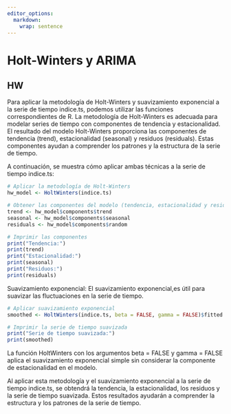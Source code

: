 ```yaml
---
editor_options: 
  markdown: 
    wrap: sentence
---
```



# Holt-Winters y ARIMA

## HW

Para aplicar la metodología de Holt-Winters y suavizamiento exponencial a la serie de tiempo indice.ts, podemos utilizar las funciones correspondientes de R. La metodología de Holt-Winters es adecuada para modelar series de tiempo con componentes de tendencia y estacionalidad. 
El resultado del modelo Holt-Winters proporciona las componentes de tendencia (trend), estacionalidad (seasonal) y residuos (residuals). Estas componentes ayudan a comprender los patrones y la estructura de la serie de tiempo.

A continuación, se muestra cómo aplicar ambas técnicas a la serie de tiempo indice.ts:

```r
# Aplicar la metodología de Holt-Winters
hw_model <- HoltWinters(indice.ts)

# Obtener las componentes del modelo (tendencia, estacionalidad y residuos)
trend <- hw_model$components$trend
seasonal <- hw_model$components$seasonal
residuals <- hw_model$components$random

# Imprimir las componentes
print("Tendencia:")
print(trend)
print("Estacionalidad:")
print(seasonal)
print("Residuos:")
print(residuals)

```
Suavizamiento exponencial:
El suavizamiento exponencial,es útil para suavizar las fluctuaciones en la serie de tiempo.


```r
# Aplicar suavizamiento exponencial
smoothed <- HoltWinters(indice.ts, beta = FALSE, gamma = FALSE)$fitted

# Imprimir la serie de tiempo suavizada
print("Serie de tiempo suavizada:")
print(smoothed)

```

La función HoltWinters con los argumentos beta = FALSE y gamma = FALSE aplica el suavizamiento exponencial simple sin considerar la componente de estacionalidad en el modelo.

Al aplicar esta metodología y el suavizamiento exponencial a la serie de tiempo indice.ts, se obtendrá la tendencia, la estacionalidad, los residuos y la serie de tiempo suavizada. Estos resultados ayudarán a comprender la estructura y los patrones de la serie de tiempo.
